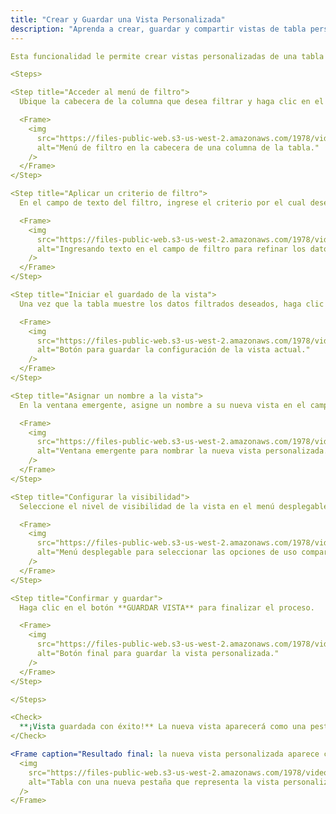 ```yaml
---
title: "Crear y Guardar una Vista Personalizada"
description: "Aprenda a crear, guardar y compartir vistas de tabla personalizadas aplicando filtros de columna para reutilizar y acceder rápidamente a sus datos."
---

Esta funcionalidad le permite crear vistas personalizadas de una tabla mediante la aplicación de filtros en sus columnas. Una vez que configure una vista, puede guardarla con un nombre específico para reutilizarla y compartirla con otros usuarios del sistema.

<Steps>

<Step title="Acceder al menú de filtro">
  Ubique la cabecera de la columna que desea filtrar y haga clic en el ícono del menú de filtro.

  <Frame>
    <img 
      src="https://files-public-web.s3-us-west-2.amazonaws.com/1978/video_screenshots/2025/08/20/screenshot_1755722855_0_68a634679a9f5.jpg" 
      alt="Menú de filtro en la cabecera de una columna de la tabla." 
    />
  </Frame>
</Step>

<Step title="Aplicar un criterio de filtro">
  En el campo de texto del filtro, ingrese el criterio por el cual desea filtrar los datos. La tabla se actualizará automáticamente, mostrando solo los registros que coinciden.

  <Frame>
    <img 
      src="https://files-public-web.s3-us-west-2.amazonaws.com/1978/video_screenshots/2025/08/20/screenshot_1755722856_1_68a6346803fef.jpg" 
      alt="Ingresando texto en el campo de filtro para refinar los datos de la tabla." 
    />
  </Frame>
</Step>

<Step title="Iniciar el guardado de la vista">
  Una vez que la tabla muestre los datos filtrados deseados, haga clic en la acción para guardar la vista.

  <Frame>
    <img 
      src="https://files-public-web.s3-us-west-2.amazonaws.com/1978/video_screenshots/2025/08/20/screenshot_1755722856_2_68a634685a56b.jpg" 
      alt="Botón para guardar la configuración de la vista actual." 
    />
  </Frame>
</Step>

<Step title="Asignar un nombre a la vista">
  En la ventana emergente, asigne un nombre a su nueva vista en el campo "Nombre de la Vista".

  <Frame>
    <img 
      src="https://files-public-web.s3-us-west-2.amazonaws.com/1978/video_screenshots/2025/08/20/screenshot_1755722856_3_68a6346894045.jpg" 
      alt="Ventana emergente para nombrar la nueva vista personalizada." 
    />
  </Frame>
</Step>

<Step title="Configurar la visibilidad">
  Seleccione el nivel de visibilidad de la vista en el menú desplegable "Compartir con". Esto determina quién más podrá usar esta vista.

  <Frame>
    <img 
      src="https://files-public-web.s3-us-west-2.amazonaws.com/1978/video_screenshots/2025/08/20/screenshot_1755722856_4_68a63468c9791.jpg" 
      alt="Menú desplegable para seleccionar las opciones de uso compartido de la vista." 
    />
  </Frame>
</Step>

<Step title="Confirmar y guardar">
  Haga clic en el botón **GUARDAR VISTA** para finalizar el proceso.

  <Frame>
    <img 
      src="https://files-public-web.s3-us-west-2.amazonaws.com/1978/video_screenshots/2025/08/20/screenshot_1755722857_5_68a6346925563.jpg" 
      alt="Botón final para guardar la vista personalizada." 
    />
  </Frame>
</Step>

</Steps>

<Check>
  **¡Vista guardada con éxito!** La nueva vista aparecerá como una pestaña sobre la tabla, permitiéndole un acceso rápido a su configuración de filtros guardada.
</Check>

<Frame caption="Resultado final: la nueva vista personalizada aparece como una pestaña.">
  <img 
    src="https://files-public-web.s3-us-west-2.amazonaws.com/1978/video_screenshots/2025/08/20/screenshot_1755722857_6_68a6346974f24.jpg" 
    alt="Tabla con una nueva pestaña que representa la vista personalizada recién creada." 
  />
</Frame>


